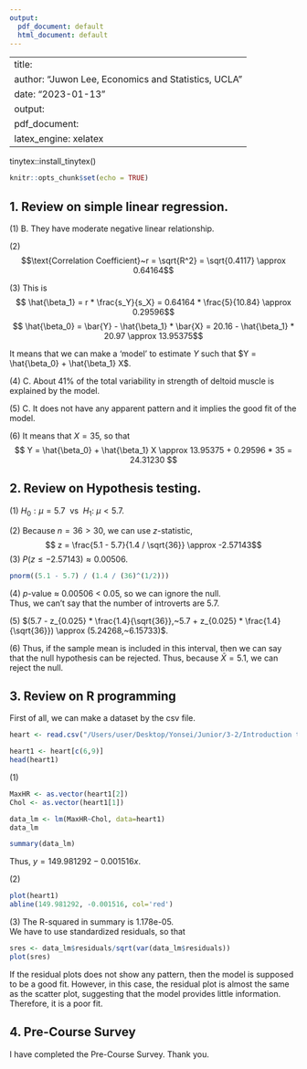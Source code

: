 ```yaml
---
output:
  pdf_document: default
  html_document: default
---
```


---
title: \textbf{Homework 1}
author: "Juwon Lee, Economics and Statistics, UCLA"
date: "2023-01-13"
output: 
  pdf_document:
    latex_engine: xelatex
---

tinytex::install_tinytex()

```r
knitr::opts_chunk$set(echo = TRUE)
```


## 1. Review on simple linear regression.

\noindent (1) B. They have moderate negative linear relationship.

\noindent (2) 
$$\text{Correlation Coefficient}~r = \sqrt{R^2} = \sqrt{0.4117} \approx 0.64164$$

\noindent (3) This is
$$ \hat{\beta_1} = r * \frac{s_Y}{s_X} = 0.64164 * \frac{5}{10.84} \approx 0.29596$$
$$ \hat{\beta_0} = \bar{Y} - \hat{\beta_1} * \bar{X}  = 20.16 - \hat{\beta_1} * 20.97 \approx 13.95375$$

\noindent It means that we can make a 'model' to estimate 
$Y$ such that $Y = \hat{\beta_0} + \hat{\beta_1} X$.

\noindent (4) C. About 41\% of the total variability in strength of deltoid muscle is explained by the model.

\noindent (5) C. It does not have any apparent pattern and it implies the good fit of the model.

\noindent (6) It means that $X=35$, so that
$$ Y = \hat{\beta_0} + \hat{\beta_1} X \approx 13.95375 + 0.29596 * 35 = 24.31230 $$

## 2. Review on Hypothesis testing.

\noindent (1) $H_0 : \mu=5.7~~\text{vs}~~H_1: ~ \mu < 5.7$.

\noindent (2) Because $n=36 > 30$, we can use $z$-statistic,
$$ z = \frac{5.1 - 5.7}{1.4 / \sqrt{36}} \approx -2.57143$$
\noindent (3) $P(z \leq -2.57143) \approx 0.00506$.

```r
pnorm((5.1 - 5.7) / (1.4 / (36)^(1/2)))
```

\noindent (4) $p$-value $\approx$ 0.00506 < 0.05, so we can ignore the null.  
Thus, we can't say that the number of introverts are 5.7.

\noindent (5) $(5.7 - z_{0.025} * \frac{1.4}{\sqrt{36}},~5.7 + z_{0.025} * \frac{1.4}{\sqrt{36}}) \approx (5.24268,~6.15733)$.

\noindent (6) Thus, if the sample mean is included in this interval, then we can say that the null hypothesis can be rejected.
\noindent Thus, because $\bar{X} = 5.1$, we can reject the null.

\newpage

## 3. Review on R programming

First of all, we can make a dataset by the csv file.

```r
heart <- read.csv("/Users/user/Desktop/Yonsei/Junior/3-2/Introduction to Data Analysis and Regression/Heart.csv")

heart1 <- heart[c(6,9)]
head(heart1)
```

\noindent (1) 

```r
MaxHR <- as.vector(heart1[2])
Chol <- as.vector(heart1[1])

data_lm <- lm(MaxHR~Chol, data=heart1)
data_lm
```

\newpage
```r
summary(data_lm)
```

\noindent Thus, $y = 149.981292 -0.001516x$.

\noindent (2)

```r
plot(heart1)
abline(149.981292, -0.001516, col='red')
```

\newpage
\noindent (3) The R-squared in summary is 1.178e-05.  
We have to use standardized residuals, so that

```r
sres <- data_lm$residuals/sqrt(var(data_lm$residuals))
plot(sres)
```

\noindent If the residual plots does not show any pattern, then the model is supposed to be a good fit. However, in this case, the residual plot is almost the same as the scatter plot, suggesting that the model provides little information. Therefore, it is a poor fit.

## 4. Pre-Course Survey

\noindent I have completed the Pre-Course Survey. Thank you.